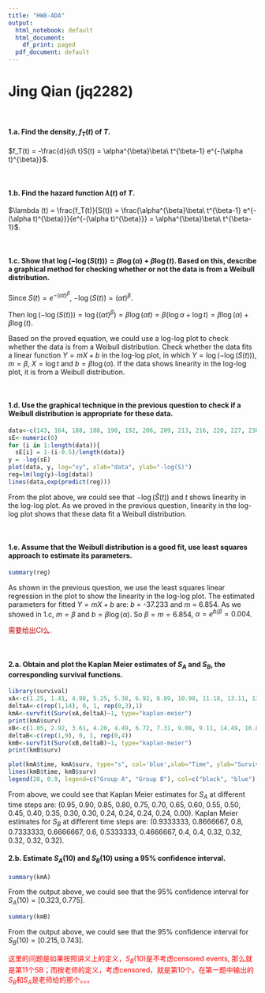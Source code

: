```yaml
---
title: "HW8-ADA"
output:
  html_notebook: default
  html_document:
    df_print: paged
  pdf_document: default
---
```

#                             Jing Qian (jq2282)

<br>

#### 1.a. Find the density, $f_T(t)$ of $T$.
$f_T(t) = -\frac{d}{d\ t}S(t) = \alpha^{\beta}\beta\ t^{\beta-1} e^{-(\alpha t)^{\beta}}$.

<br>

#### 1.b. Find the hazard function $\lambda(t)$ of $T$.
$\lambda (t) = \frac{f_T(t)}{S(t)} = \frac{\alpha^{\beta}\beta\ t^{\beta-1} e^{-(\alpha t)^{\beta}}}{e^{-(\alpha t)^{\beta}}} = \alpha^{\beta}\beta\ t^{\beta-1}$.

<br>

#### 1.c. Show that $\log(−\log(S(t))) = \beta \log(\alpha) + \beta \log(t)$. Based on this, describe a graphical method for checking whether or not the data is from a Weibull distribution.
Since $S(t) = e^{-(\alpha t)^{\beta}}$, $−\log(S(t)) = (\alpha t)^{\beta}$.

Then $\log(−\log(S(t))) = \log((\alpha t)^{\beta}) = \beta \log(\alpha t) = \beta(\log \alpha + \log t) = \beta \log(\alpha) + \beta \log(t)$.

Based on the proved equation, we could use a log-log plot to check whether the data is from a Weibull distribution.
Check whether the data fits a linear function $Y = m X + b$ in the log-log plot, in which $Y = \log(−\log(S(t)))$, $m = \beta$, $X = \log t$ and $b = \beta \log(\alpha)$.
If the data shows linearity in the log-log plot, it is from a Weibull distribution.

<br>

#### 1.d. Use the graphical technique in the previous question to check if a Weibull distribution is appropriate for these data.
```r
data<-c(143, 164, 188, 188, 190, 192, 206, 209, 213, 216, 220, 227, 230, 234, 246, 265, 304)
sE<-numeric(0)
for (i in 1:length(data)){
  sE[i] = 1-(i-0.5)/length(data)}
y = -log(sE)
plot(data, y, log="xy", xlab="data", ylab="-log(S)")
reg=lm(log(y)~log(data))
lines(data,exp(predict(reg)))
```
From the plot above, we could see that $-\log(\hat{S}(t))$ and $t$ shows linearity in the log-log plot. 
As we proved in the previous question, linearity in the log-log plot shows that these data fit a Weibull distribution.

<br>

#### 1.e. Assume that the Weibull distribution is a good fit, use least squares approach to estimate its parameters.
```r
summary(reg)
```
As shown in the previous question, we use the least squares linear regression in the plot to show the linearity in the log-log plot.
The estimated parameters for fitted $Y=mX+b$ are: $b$ = -37.233 and $m$ = 6.854.
As we showed in 1.c, $m = \beta$ and $b = \beta \log(\alpha)$.
So $\beta = m = 6.854$, $\alpha = e^{b/\beta} = 0.004$.

<font color='color'>需要给出CI么</font>.

<br>

#### 2.a. Obtain and plot the Kaplan Meier estimates of $S_A$ and $S_B$, the corresponding survival functions.
```r
library(survival)
xA<-c(1.25, 1.41, 4.98, 5.25, 5.38, 6.92, 8.89, 10.98, 11.18, 13.11, 13.21, 16.33, 19.77, 21.08, 21.84, 22.07, 31.38, 32.61, 37.18, 42.92)
deltaA<-c(rep(1,14), 0, 1, rep(0,3),1)
kmA<-survfit(Surv(xA,deltaA)~1, type="kaplan-meier")
print(kmA$surv)
xB<-c(1.05, 2.92, 3.61, 4.20, 4.49, 6.72, 7.31, 9.08, 9.11, 14.49, 16.85, 18.82, 26.59, 30.26, 41.34)
deltaB<-c(rep(1,9), 0, 1, rep(0,4))
kmB<-survfit(Surv(xB,deltaB)~1, type="kaplan-meier")
print(kmB$surv)
```

```r
plot(kmA$time, kmA$surv, type="s", col='blue',xlab="Time", ylab="Survival")
lines(kmB$time, kmB$surv)
legend(20, 0.9, legend=c("Group A", "Group B"), col=c("black", "blue"), lty=1:1, cex=0.8)
```
From above, we could see that Kaplan Meier estimates for $S_A$ at different time steps are: (0.95, 0.90, 0.85, 0.80, 0.75, 0.70, 0.65, 0.60, 0.55, 0.50, 0.45, 0.40, 0.35, 0.30, 0.30, 0.24, 0.24, 0.24, 0.24, 0.00).
Kaplan Meier estimates for $S_B$ at different time steps are: (0.9333333, 0.8666667, 0.8, 0.7333333, 0.6666667, 0.6, 0.5333333, 0.4666667, 0.4, 0.4, 0.32, 0.32, 0.32, 0.32, 0.32).

#### 2.b. Estimate $S_A$(10) and $S_B$(10) using a 95% confidence interval.
```r
summary(kmA)
```
From the output above, we could see that the 95% confidence interval for $S_A(10) = [0.323, 0.775]$. 

```r
summary(kmB)
```
From the output above, we could see that the 95% confidence interval for $S_B(10) = [0.215, 0.743]$. 

<font color='red'>这里的问题是如果按照讲义上的定义，$S_B(10)$是不考虑censored events, 那么就是第11个SB；而按老师的定义，考虑censored，就是第10个。在第一题中输出的$S_B$和$S_A$是老师给的那个。。。</font>

